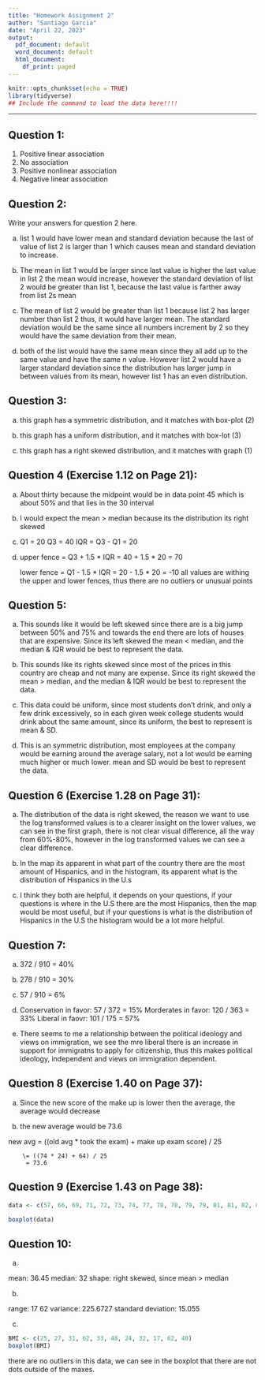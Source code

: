 ```yaml
---
title: "Homework Assignment 2"
author: "Santiago Garcia"
date: "April 22, 2023" 
output:
  pdf_document: default
  word_document: default
  html_document:
    df_print: paged
---
```


```r
knitr::opts_chunk$set(echo = TRUE)
library(tidyverse)
## Include the command to load the data here!!!!
```

* * *

## Question 1:  

(1) Positive linear association
(2) No association
(3) Positive nonlinear association
(4) Negative linear association 


## Question 2: 

Write your answers for question 2 here.  

a. list 1 would have lower mean and standard deviation because the last of value of list 2 is larger than 1 which causes mean and standard deviation to increase.

b. The mean in list 1 would be larger since last value is higher the last value in list 2 the mean would increase, however the standard deviation of list 2 would be greater than list 1, because the last value is farther away from list 2s mean

c. The mean of list 2 would be greater than list 1 because list 2 has larger number than list 2 thus, it would have larger mean. The standard deviation would be the same since all numbers increment by 2 so they would have the same deviation from their mean. 

d. both of the list would have the same mean since they all add up to the same value and have the same n value. However list 2 would have a larger standard deviation since the distribution has larger jump in between values from its mean, however list 1 has an even distribution. 


## Question 3: 

a. this graph has a symmetric distribution, and it matches with box-plot (2)

b. this graph has a uniform distribution, and it matches with box-lot (3)

c. this graph has a right skewed distribution, and it matches with graph (1)


## Question 4 (Exercise 1.12 on Page 21):  

a. About thirty because the midpoint would be in data point 45 which is about 50% and that lies in the 30 interval

b. I would expect the mean > median because its the distribution its right skewed

c. Q1 = 20
   Q3 = 40
   IQR = Q3 - Q1 = 20

d. upper fence = Q3 + 1.5 * IQR
               = 40 + 1.5 * 20
               = 70
               
   lower fence = Q1 - 1.5 * IQR
               = 20 - 1.5 * 20
               = -10
all values are withing the upper and lower fences, thus there are no outliers or unusual points 


## Question 5:

a. This sounds like it would be left skewed since there are is a big jump between 50% and 75% and towards the end there are lots of houses that are expensive. Since its left skewed the mean < median, and the median & IQR would be best to represent the data. 

b. This sounds like its rights skewed since most of the prices in this country are cheap and not many are expense. Since its right skewed the mean > median, and the median & IQR would be best to represent the data.

c. This data could be uniform, since most students don't drink, and only a few drink excessively, so in each given week college students would drink about the same amount, since its uniform, the best to represent is mean & SD.

d. This is an symmetric distribution, most employees at the company would be earning around the average salary, not a lot would be earning much higher or much lower. mean and SD would be best to represent the data. 



## Question 6 (Exercise 1.28 on Page 31): 

a. The distribution of the data is right skewed, the reason we want to use the log transformed values is to a clearer insight on the lower values, we can see in the first graph, there is not clear visual difference, all the way from 60%-80%, however in the log transformed values we can see a clear difference.

b. In the map its apparent in what part of the country there are the most amount of Hispanics, and in the histogram, its apparent what is the distribution of Hispanics in the U.s 

c. I think they both are helpful, it depends on your questions, if your questions is where in the U.S there are the most Hispanics, then the map would be most useful, but if your questions is what is the distribution of Hispanics in the U.S the histogram would be a lot more helpful. 



## Question 7: 

a. 372 / 910 = 40%
b. 278 / 910 = 30%
c. 57 / 910 = 6%
d. Conservation in favor: 57 / 372 = 15%
   Morderates in favor: 120 / 363 = 33%
   Liberal in faovr: 101 / 175 = 57%

e. There seems to me a relationship between the political ideology and views on immigration, we see the mre liberal there is an increase in support for immigratns to apply for citizenship, thus this makes political ideology, independent and views on immigration dependent. 


## Question 8 (Exercise 1.40 on Page 37): 

a) Since the new score of the make up is lower then the average, the average would decrease

b) the new average would be 73.6

new avg = ((old avg * took the exam) + make up exam score) / 25

        \= ((74 * 24) + 64) / 25
         = 73.6

## Question 9 (Exercise 1.43 on Page 38): 

```r
data <- c(57, 66, 69, 71, 72, 73, 74, 77, 78, 78, 79, 79, 81, 81, 82, 83, 88, 89, 94)

boxplot(data)
```





## Question 10: 

a.

mean: 36.45
median: 32
shape: right skewed, since mean > median

b. 

range: 17 62
variance: 225.6727
standard deviation: 15.055

c.
 
```r
BMI <- c(25, 27, 31, 62, 33, 48, 24, 32, 17, 62, 40)
boxplot(BMI)

```
there are no outliers in this data, we can see in the boxplot that there are not dots outside of the maxes. 

